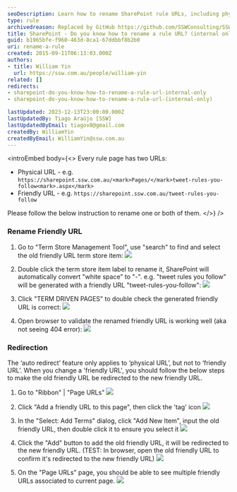 ```yaml
---
seoDescription: Learn how to rename SharePoint rule URLs, including physical and friendly URLs, with step-by-step instructions.
type: rule
archivedreason: Replaced by GitHub https://github.com/SSWConsulting/SSW.Rules.Content/wiki/How-to-Rename-Rules
title: SharePoint - Do you know how to rename a rule URL? (internal only)
guid: b1965bfe-f960-463d-8ca1-67ddbbf8b2b0
uri: rename-a-rule
created: 2015-09-11T06:13:03.000Z
authors:
- title: William Yin
  url: https://ssw.com.au/people/william-yin
related: []
redirects:
- sharepoint-do-you-know-how-to-rename-a-rule-url-internal-only
- sharepoint-do-you-know-how-to-rename-a-rule-url-(internal-only)

lastUpdated: 2023-12-13T23:00:00.000Z
lastUpdatedBy: Tiago Araújo [SSW]
lastUpdatedByEmail: tiagov8@gmail.com
createdBy: WilliamYin
createdByEmail: WilliamYin@ssw.com.au
---
```


<introEmbed
  body={<>
Every rule page has two URLs:

* Physical URL - e.g. `https://sharepoint.ssw.com.au/<mark>Pages/</mark>tweet-rules-you-follow<mark>.aspx</mark>`
* Friendly URL - e.g. `https://sharepoint.ssw.com.au/tweet-rules-you-follow`

Please follow the below instruction to rename one or both of them.
  </>}
/>
### Rename Friendly URL

1. Go to "Term Store Management Tool", use "search" to find and select the old friendly URL term store item:
![](/uploads/rules/rename-a-rule/find-friendly-url-item.jpg)

2. Double click the term store item label to rename it, SharePoint will automatically convert "white space" to "-". e.g. "tweet rules you follow" will be generated with a friendly URL "tweet-rules-you-follow":
![](/uploads/rules/rename-a-rule/rename-term-store-item.jpg)

3. Click "TERM DRIVEN PAGES" to double check the generated friendly URL is correct:
![](/uploads/rules/rename-a-rule/check-generated-friendly-url.jpg)

4. Open browser to validate the renamed friendly URL is working well (aka not seeing 404 error):
![](/uploads/rules/rename-a-rule/validate-friendly-url-in-browser.jpg)

### Redirection

The ‘auto redirect’ feature only applies to ‘physical URL’, but not to ‘friendly URL’.
When you change a 'friendly URL',  you should follow the below steps to make the old friendly URL be redirected to the new friendly URL.

1. Go to "Ribbon" | "Page URLs"
![](/uploads/rules/rename-a-rule/redirection01.png)

2. Click "Add  a friendly URL to this page", then click the 'tag' icon
![](/uploads/rules/rename-a-rule/redirection02.png)

3. In the "Select: Add Terms" dialog, click "Add New Item", input the old friendly URL, then double click it to ensure you select it
![](/uploads/rules/rename-a-rule/redirection03.png)

4. Click the "Add" button to add the old friendly URL, it will be redirected to the new friendly URL. (TEST: In browser, open the old friendly URL to confirm it's redirected to the new friendly URL)
![](/uploads/rules/rename-a-rule/redirection04.png)

5. On the "Page URLs" page, you should be able to see multiple friendly URLs associated to current page.
![](/uploads/rules/rename-a-rule/redirection05.png)
